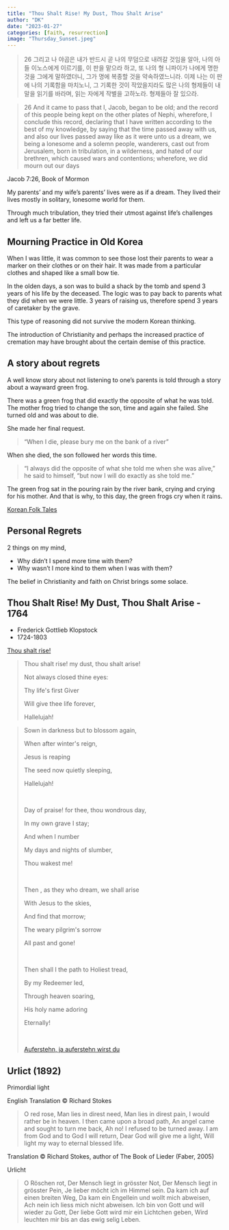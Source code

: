 ```yaml
---
title: "Thou Shalt Rise! My Dust, Thou Shalt Arise"
author: "DK"
date: "2023-01-27"
categories: [faith, resurrection]
image: "Thursday_Sunset.jpeg"
---
```


> 26 그리고 나 야곱은 내가 반드시 곧 나의 무덤으로 내려갈 것임을 알아, 나의 아들 이노스에게 이르기를, 이 판을 맡으라 하고, 또 나의 형 니파이가 나에게 명한 것을 그에게 말하였더니, 그가 명에 복종할 것을 약속하였느니라. 이제 나는 이 판에 나의 기록함을 마치노니, 그 기록한 것이 작았을지라도 많은 나의 형제들이 내 말을 읽기를 바라며, 읽는 자에게 작별을 고하노라. 형제들아 잘 있으라.

> 26 And it came to pass that I, Jacob, began to be old; and the record of this people being kept on the other plates of Nephi, wherefore, I conclude this record, declaring that I have written according to the best of my knowledge, by saying that the time passed away with us, and also our lives passed away like as it were unto us a dream, we being a lonesome and a solemn people, wanderers, cast out from Jerusalem, born in tribulation, in a wilderness, and hated of our brethren, which caused wars and contentions; wherefore, we did mourn out our days

Jacob 7:26, Book of Mormon

My parents' and my wife's parents' lives were as if a dream.
They lived their lives mostly in solitary, lonesome world for them.

Through much tribulation, they tried their utmost against life's challenges and left us a far better life.

## Mourning Practice in Old Korea

When I was little, it was common to see those lost their parents to wear a marker on their clothes or on their hair.
It was made from a particular clothes and shaped like a small bow tie.

In the olden days, a son was to build a shack by the tomb and spend 3 years of his life by the deceased.
The logic was to pay back to parents what they did when we were little.
3 years of raising us, therefore spend 3 years of caretaker by the grave.

This type of reasoning did not survive the modern Korean thinking.

The introduction of Christianity and perhaps the increased practice of cremation may have brought about the certain demise of this practice.

## A story about regrets

A well know story about not listening to one's parents is told through a story about a wayward green frog.

There was a green frog that did exactly the opposite of what he was told.
The mother frog tried to change the son, time and again she failed.
She turned old and was about to die.

She made her final request.  

> "When I die, please bury me on the bank of a river"

When she died, the son followed her words this time.  

> “I always did the opposite of what she told me when she was alive,” he said to himself, “but now I will do exactly as she told me.”

The green frog sat in the pouring rain by the river bank, crying and crying for his mother. And that is why, to this day, the green frogs cry when it rains.

[Korean Folk Tales](http://www.sejongsociety.org/korean_theme/korean_folk_tales/green_frog.html#:~:text=Long%20ago%2C%20the%20green%20frog,go%20up%2C%20he%20went%20down.)

## Personal Regrets

2 things on my mind,

- Why didn't I spend more time with them?
- Why wasn't I more kind to them when I was with them?

The belief in Christianity and faith on Christ brings some solace.

## Thou Shalt Rise! My Dust, Thou Shalt Arise - 1764

- Frederick Gottlieb Klopstock
- 1724-1803

[Thou shalt rise!](https://hymnary.org/text/thou_shalt_rise_my_dust_thou_shalt_arise#pagescans)

>
> Thou shalt rise! my dust, thou shalt arise!
>
> Not always closed thine eyes: 
>
> Thy life\'s first Giver 
>
> Will give thee life forever, 
>
> Hallelujah!

>
> Sown in darkness but to blossom again,
>
> When after winter\'s reign,
>
> Jesus is reaping 
>
> The seed now quietly sleeping, 
>
> Hallelujah!
>
> \
>
> Day of praise! for thee, thou wondrous day,
>
> In my own grave I stay;
>
> And when I number 
>
> My days and nights of slumber, 
>
> Thou wakest me!
>
> \
>
> Then , as they who dream, we shall arise
>
> With Jesus to the skies,
>
> And find that morrow;
>
> The weary pilgrim\'s sorrow
>
> All past and gone!
>
> \
>
> Then shall I the path to Holiest tread,
>
> By my Redeemer led,
>
> Through heaven soaring,
>
> His holy name adoring
>
> Eternally!
>
> \
>
[Auferstehn, ja auferstehn wirst du](https://www.evangeliums.net/lieder/lied_auferstehn_ja_auferstehn_wirst_du.html)

## Urlict (1892)

Primordial light

English Translation © Richard Stokes

> O red rose,
Man lies in direst need,
Man lies in direst pain,
I would rather be in heaven.
I then came upon a broad path,
An angel came and sought to turn me back,
Ah no! I refused to be turned away.
I am from God and to God I will return,
Dear God will give me a light,
Will light my way to eternal blessed life.

Translation © Richard Stokes, author of The Book of Lieder (Faber, 2005)

Urlicht

> O Röschen rot,
Der Mensch liegt in grösster Not,
Der Mensch liegt in grösster Pein,
Je lieber möcht ich im Himmel sein.
Da kam ich auf einen breiten Weg,
Da kam ein Engellein und wollt mich abweisen,
Ach nein ich liess mich nicht abweisen.
Ich bin von Gott und will wieder zu Gott,
Der liebe Gott wird mir ein Lichtchen geben,
Wird leuchten mir bis an das ewig selig Leben.
